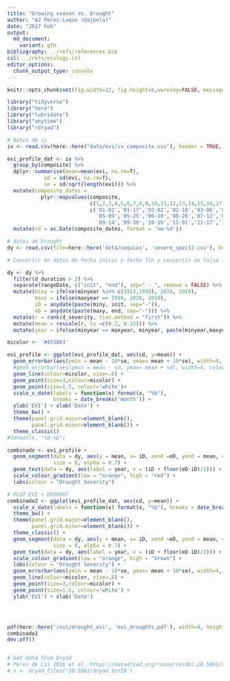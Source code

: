 ```yaml
---
title: "Growing season vs. Drought"
author: "AJ Perez-Luque (@ajpelu)"
date: "2017 Feb"
output:  
  md_document:
    variant: gfm
bibliography: ../refs/references.bib
csl: ../refs/ecology.csl
editor_options: 
  chunk_output_type: console
---
```


```r
knitr::opts_chunk$set(fig.width=12, fig.height=8,warning=FALSE, message=FALSE)
```


```r
library("tidyverse")
library("here")
library("lubridate")
library("anytime")
library("rdryad")
```

```r
# Datos de iv 
iv <- read.csv(here::here("data/evi/iv_composite.csv"), header = TRUE, sep = ',')

evi_profile_dat <- iv %>% 
  group_by(composite) %>% 
  dplyr::summarise(mean=mean(evi, na.rm=T),
            sd = sd(evi, na.rm=T),
            se = sd/sqrt(length(evi))) %>% 
  mutate(composite_dates = 
           plyr::mapvalues(composite,
                           c(1,2,3,4,5,6,7,8,9,10,11,12,13,14,15,16,17,18,19,20,21,22,23),
                           c('01-01','01-17','02-02','02-18','03-06','03-22','04-07','04-23',
                             '05-09','05-25','06-10','06-26','07-12','07-28','08-13','08-29',
                             '09-14','09-30','10-16','11-01','11-17','12-03','12-19'))) %>%
  mutate(cd = as.Date(composite_dates, format = '%m-%d'))

``` 



```r
# datos de Drought
dy <- read.csv(file=here::here('data/sequias', 'severe_spei12.csv'), header=TRUE)

# Convertir en datos de fecha inicio y fecha fin y convertir en falsa fecha

dy <- dy %>% 
  filter(d_duration > 2) %>%  
  separate(rangeDate, c("init", "end"), sep=" - ", remove = FALSE) %>% 
  mutate(miny = ifelse(minyear %in% c(1913,1998), 2018, 2019), 
         maxy = ifelse(maxyear == 1946, 2020, 2019),
         iD = anydate(paste(miny, init, sep="-")),
         eD = anydate(paste(maxy, end, sep="-"))) %>% 
  mutate(r = rank(d_severity, ties.method = "first")) %>% 
  mutate(mean = rescale(r, to =c(0.2, 0.33))) %>% 
  mutate(year = ifelse(minyear == maxyear, minyear, paste(minyear,maxyear, sep="-")))


```

```r
micolor <- '#455883'

evi_profile <- ggplot(evi_profile_dat, aes(cd, y=mean)) + 
  geom_errorbar(aes(ymin = mean - 10*se, ymax= mean + 10*se), width=4, colour=micolor, size=.8) + 
  #geom_errorbar(aes(ymin = mean - sd, ymax= mean + sd), width=4, colour='black') +
  geom_line(colour=micolor, size=.8) + 
  geom_point(size=3,colour=micolor) +
  geom_point(size=1.5, colour='white')+
  scale_x_date(labels = function(x) format(x, "%b"),
               breaks = date_breaks('month')) + 
  ylab('EVI') + xlab('Date') + 
  theme_bw() +
  theme(panel.grid.major=element_blank(),
        panel.grid.minor=element_blank()) +
  theme_classic()
#format(x, "%d-%b") 

combinado <- evi_profile + 
  geom_segment(data = dy, aes(y = mean, x= iD, xend =eD, yend = mean, colour = d_severity), 
               size = 8, alpha = 0.7) +
  geom_text(data = dy, aes(label = year, x = (iD + floor(eD-iD)/2))) +
  scale_colour_gradient(low = "orange", high = "red") + 
  labs(colour = "Drought Severity")
```

```r
# PLOT EVI + DROUGHT 
combinado2 <- ggplot(evi_profile_dat, aes(cd, y=mean)) + 
  scale_x_date(labels = function(x) format(x, "%b"), breaks = date_breaks('month')) + 
  theme_bw() +
  theme(panel.grid.major=element_blank(),
        panel.grid.minor=element_blank()) +
  theme_classic() +
  geom_segment(data = dy, aes(y = mean, x= iD, xend =eD, yend = mean, colour = d_severity), 
               size = 8, alpha = 0.7) +
  geom_text(data = dy, aes(label = year, x = (iD + floor(eD-iD)/2))) +
  scale_colour_gradient(low = "orange", high = "brown") + 
  labs(colour = "Drought Severity") +
  geom_errorbar(aes(ymin = mean - 10*se, ymax= mean + 10*se), width=4, colour=micolor, size=.8) + 
  geom_line(colour=micolor, size=.8) + 
  geom_point(size=3,colour=micolor) +
  geom_point(size=1.5, colour='white') + 
  ylab('EVI') + xlab('Date') 




pdf(here::here('/out/drought_evi', 'evi_droughts.pdf'), width=8, height = 5)
combinado2
dev.off()


# Get data from Dryad 
# Peres de Lis 2016 et al. https://datadryad.org/resource/doi:10.5061/dryad.1cn19
# x <- dryad_files('10.5061/dryad.1cn19')

```

